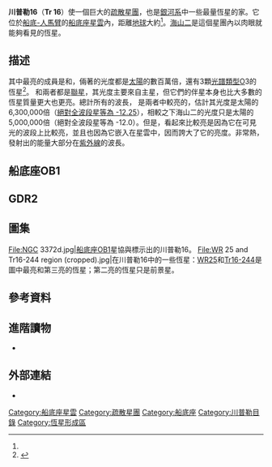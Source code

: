 {{Infobox open cluster
| name      = 川普勒16
| image     = ESO - The Carina Nebula (by).jpg
| image_size= 300px
| caption   = 以近紅外線觀察[[船底座星雲|船底座星雲]]。川普勒16是圖像中最亮的[[海山二|海山二]]（船底座η）左邊，並環繞著它的星團。
| epoch     = [[J2000|J2000]]
| constellation = [[船底座|船底座]]
| ra        = {{RA|10|45|10}}<ref name="simbadTr16">{{cite simbad |title=Trumpler 16 |access-date=2 December 2016}}</ref>
| dec       = {{DEC|-59|43|00}}<ref name="simbadTr16" />
| dist_ly   = {{convert|2842|pc|ly|order=flip|lk=on|abbr=on}}<ref name="simbadTr16" />
| appmag_v  = 5.0<ref name="simbadTr16" />
| size_v    =
| mass_msol =
| age       =
| notes     =
| names     = {{nowrap|[[科林德目錄|Cr]] 234}}、{{nowrap|C 1043-594}}、 {{nowrap|Cl VDBH 105}}、{{nowrap|OCl 829.0}}、{{nowrap|[KPR2004b] 265}}, {{nowrap|[KPS2012] MWSC 1850}}<ref name="simbadTr16" />
}}

'''川普勒16'''（'''Tr 16'''）使一個巨大的[[疏散星團|疏散星團]]，也是[[銀河系|銀河系]]中一些最量恆星的家。它位於[[人馬臂|船底-人馬臂]]的[[船底座星雲|船底座星雲]]內，距離[[地球|地球]]大約{{convert|2842|pc|ly|order=flip|lk=on|abbr=on}}<ref name="simbadTr16" />。[[海山二|海山二]]是這個星團內以肉眼就能夠看見的恆星。  

== 描述 ==
其中最亮的成員是{{nowrap|海山二}}和{{nowrap|[[WR_25|WR 25]]}}，倆著的光度都是[[太陽|太陽]]的數百萬倍，還有3顆[[恆星分類|光譜類型]]O3的恆星<ref name=scott>{{cite journal |title=The Chandra Carina Complex Project View of Trumpler 16 |journal=The Astrophysical Journal Supplement |first1=Scott J. |last1=Wolk |first2=Patrick S. |last2=Broos |first3=Konstantin V. |last3=Getman |first4=Eric D. |last4=Feigelson |first5=Thomas |last5=Preibisch |first6=Leisa K. |last6=Townsley |first7=Junfeng |last7=Wang |first8=Keivan G. |last8=Stassun |first9=Robert R. |last9=King |first10=Mark J. |last10=McCaughrean |first11=Anthony F. J. |last11=Moffat |first12=Hans |last12=Zinnecker |display-authors=5 |volume=194 |issue=1 |at=12 |date=May 2011 |doi=10.1088/0067-0049/194/1/12 |bibcode=2011ApJS..194...12W |arxiv=1103.1126}}</ref>。 {{nowrap|海山二}}和{{nowrap|WR 25}}兩者都是[[聯星|聯星]]，其光度主要來自主星，但它們的伴星本身也比大多數的恆星質量更大也更亮。總計所有的波長， {{nowrap|WR 25}}是兩者中較亮的，估計其光度是太陽的6,300,000倍（[[絕對星等#全波段星等|絕對全波段星等為 -12.25]]），相較之下海山二的光度只是太陽的5,000,000倍（絕對全波段星等為 -12.0）。但是，{{nowrap|海山二}}看起來比較亮是因為它在可見光的波段上比較亮，並且也因為它嵌入在星雲中，因而誇大了它的亮度。{{nowrap|WR 25}}非常熱，發射出的能量大部分在[[紫外線|紫外線]]的波長。

== 船底座OB1 ==

== GDR2 ==

== 圖集 ==
<gallery widths=200 heights=200>
File:NGC 3372d.jpg|[[船底座OB1|船底座OB1]]星協與標示出的川普勒16。
File:WR 25 and Tr16-244 region (cropped).jpg|在川普勒16中的一些恆星：[[WR25|WR25]]和[[Tr16-244|Tr16-244]]是圖中最亮和第三亮的恆星；第二亮的恆星只是前景星。
</gallery>

== 參考資料 ==
{{reflist}}

== 進階讀物 ==
* {{cite journal |title=η Carinae and the Trumpler 16 Cluster |journal=Publications of the Astronomical Society of the Pacific |last=Feinstein |first=Alejandro |volume=75 |number=447 |page=492 |date=December 1963 |doi=10.1086/128013 |bibcode=1963PASP...75..492F|doi-access=free }}

== 外部連結 ==
* {{commons category-inline|Trumpler 16}}


{{Sky|10|45|10|-|59|43|00|10000000000}}
{{Use dmy dates|date=December 2016}}
{{船底座}}

[[Category:船底座星雲|Category:船底座星雲]]
[[Category:疏散星團|Category:疏散星團]]
[[Category:船底座|Category:船底座]]
[[Category:川普勒目錄|Category:川普勒目錄]]
[[Category:恆星形成區|Category:恆星形成區]]